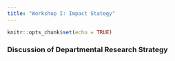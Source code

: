 ```yaml
---
title: "Workshop I: Impact Stategy"
---
```


```r
knitr::opts_chunk$set(echo = TRUE)
```


### Discussion of Departmental Research Strategy